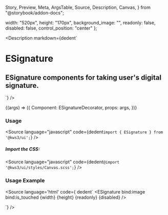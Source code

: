   Story,
  Preview,
  Meta,
  ArgsTable,
  Source,
  Description,
  Canvas,
} from "@storybook/addon-docs";

  width: "520px",
  height: "170px",
  background_image: "",
  readonly: false,
  disabled: false,
  control_position: "center"
};

<Meta
  title="Canvas/ESignature"
  component={KWS3ESignature}
  args={args}
/>

<Description
  markdown={dedent`
# ESignature
## ESignature components for taking user's digital signature.
`}
/>

<Canvas>
  <Story name="ESignature" args={args}>
    {(args) => ({
      Component: ESignatureDecorator,
      props: args,
    })}
  </Story>
</Canvas>

<ArgsTable story="ESignature" />

### Usage

<Source
  language="javascript"
  code={dedent`import { ESignature } from '@kws3/ui';`}
/>

##### Import the CSS:

<Source
  language="javascript"
  code={dedent`@import '@kws3/ui/styles/Canvas.scss';`}
/>

### Usage Example
<Source
  language='html'
  code={ dedent`
    <ESignature
      bind:image
      bind:is_touched
      {width}
      {height}
      {readonly}
      {disabled}
    />
    
  <script>
      height = "170px",
      background_image = "",
      readonly = false,
      disabled = false,
      image = "",
      is_touched = "";
    
  </script>
  `}
/>
